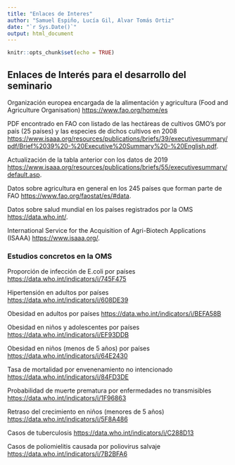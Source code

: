 ```yaml
---
title: "Enlaces de Interes"
author: "Samuel Espiño, Lucía Gil, Alvar Tomás Ortiz"
date: "`r Sys.Date()`"
output: html_document
---
```


```r
knitr::opts_chunk$set(echo = TRUE)
```

## Enlaces de Interés para el desarrollo del seminario

Organización europea encargada de la alimentación y agricultura (Food and Agriculture Organisation) <https://www.fao.org/home/es>

PDF encontrado en FAO con listado de las hectáreas de cultivos GMO's por país (25 países) y las especies de dichos cultivos en 2008 <https://www.isaaa.org/resources/publications/briefs/39/executivesummary/pdf/Brief%2039%20-%20Executive%20Summary%20-%20English.pdf>.

Actualización de la tabla anterior con los datos de 2019 <https://www.isaaa.org/resources/publications/briefs/55/executivesummary/default.asp>.

Datos sobre agricultura en general en los 245 países que forman parte de FAO <https://www.fao.org/faostat/es/#data>.

Datos sobre salud mundial en los países registrados por la OMS <https://data.who.int/>.

International Service for the Acquisition of Agri-Biotech Applications (ISAAA) <https://www.isaaa.org/>.


### Estudios concretos en la OMS

Proporción de infección de E.coli por países <https://data.who.int/indicators/i/745F475>

Hipertensión en adultos por países <https://data.who.int/indicators/i/608DE39>

Obesidad en adultos por países <https://data.who.int/indicators/i/BEFA58B>

Obesidad en niños y adolescentes por países <https://data.who.int/indicators/i/EF93DDB>

Obesidad en niños (menos de 5 años) por países <https://data.who.int/indicators/i/64E2430>

Tasa de mortalidad por envenenamiento no intencionado <https://data.who.int/indicators/i/84FD3DE>

Probabilidad de muerte prematura por enfermedades no transmisibles <https://data.who.int/indicators/i/1F96863>

Retraso del crecimiento en niños (menores de 5 años) <https://data.who.int/indicators/i/5F8A486>

Casos de tuberculosis <https://data.who.int/indicators/i/C288D13>

Casos de poliomielitis causada por poliovirus salvaje <https://data.who.int/indicators/i/7B2BFA6>

